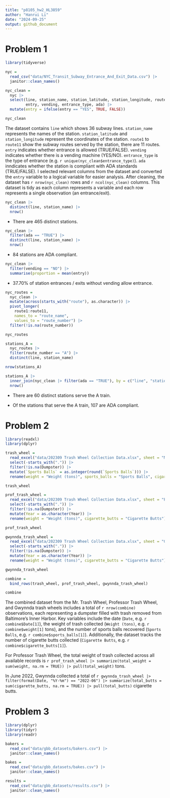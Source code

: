 ```yaml
---
title: "p8105_hw2_HL3859"
author: "Hanrui Li"
date: "2024-09-25"
output: github_document
---
```


# Problem 1

```r
library(tidyverse)

nyc = 
  read_csv("data/NYC_Transit_Subway_Entrance_And_Exit_Data.csv") |>
  janitor::clean_names()

nyc_clean = 
  nyc |>
  select(line, station_name, station_latitude, station_longitude, route1:route11, 
         entry, vending, entrance_type, ada) |>
  mutate(entry = ifelse(entry == "YES", TRUE, FALSE))

nyc_clean
```

The dataset contains `line` which shows 36 subway lines. `station_name` represents the names of the station. `station_latitude` and `station_longitude` represent the coordinates of the station. `route1` to `route11` show the subway routes served by the station, there are 11 routes. `entry` indicates whether entrance is allowed (TRUE/FALSE). `vending` indicates whether there is a vending machine (YES/NO). `entrance_type` is the type of entrance (e.g. `r unique(nyc_clean$entrance_type)`). `ada` inndicates whether the station is compliant with ADA standards (TRUE/FALSE). I selected relevant columns from the dataset and converted the `entry` variable to a logical variable for easier analysis. After cleaning, the dataset has `r nrow(nyc_clean)` rows and `r ncol(nyc_clean)` columns. This dataset is tidy as each column represents a variable and each row represents a single observation (an entrance/exit).

```r
nyc_clean |>
  distinct(line, station_name) |>
  nrow()
```

- There are 465 distinct stations.

```r
nyc_clean |>
  filter(ada == "TRUE") |>
  distinct(line, station_name) |>
  nrow()
```

- 84 stations are ADA compliant.

```r
nyc_clean |>
  filter(vending == "NO") |>
  summarise(proportion = mean(entry))
```

- 37.70% of station entrances / exits without vending allow entrance.

```r
nyc_routes = 
  nyc_clean |>
  mutate(across(starts_with("route"), as.character)) |>
  pivot_longer(
    route1:route11,
    names_to = "route_name", 
    values_to = "route_number") |>
  filter(!is.na(route_number))

nyc_routes

stations_A =
  nyc_routes |>
  filter(route_number == "A") |>
  distinct(line, station_name)

nrow(stations_A)

stations_A |>
  inner_join(nyc_clean |> filter(ada == "TRUE"), by = c("line", "station_name")) |>
  nrow()
```

- There are 60 distinct stations serve the A train.

- Of the stations that serve the A train, 107 are ADA compliant.


# Problem 2

```r
library(readxl)
library(dplyr)

trash_wheel = 
  read_excel("data/202309 Trash Wheel Collection Data.xlsx", sheet = "Mr. Trash Wheel", skip = 1) |>
  select(-starts_with(".")) |>
  filter(!is.na(Dumpster)) |>
  mutate(`Sports Balls` = as.integer(round(`Sports Balls`))) |>
  rename(weight = "Weight (tons)", sports_balls = "Sports Balls", cigarette_butts = "Cigarette Butts")

trash_wheel
```

```r
prof_trash_wheel = 
  read_excel("data/202309 Trash Wheel Collection Data.xlsx", sheet = "Professor Trash Wheel", skip = 1) |>
  select(-starts_with(".")) |>
  filter(!is.na(Dumpster)) |>
  mutate(Year = as.character(Year)) |>
  rename(weight = "Weight (tons)", cigarette_butts = "Cigarette Butts")

prof_trash_wheel

gwynnda_trash_wheel = 
  read_excel("data/202309 Trash Wheel Collection Data.xlsx", sheet = "Gwynnda Trash Wheel", skip = 1) |>
  select(-starts_with(".")) |>
  filter(!is.na(Dumpster)) |>
  mutate(Year = as.character(Year)) |>
  rename(weight = "Weight (tons)", cigarette_butts = "Cigarette Butts")

gwynnda_trash_wheel
```

```r
combine = 
  bind_rows(trash_wheel, prof_trash_wheel, gwynnda_trash_wheel)

combine
```

The combined dataset from the Mr. Trash Wheel, Professor Trash Wheel, and Gwynnda trash wheels includes a total of `r nrow(combine)` observations, each representing a dumpster filled with trash removed from Baltimore's Inner Harbor. Key variables include the date (`Date`, e.g. `r combine$Date[1]`), the weight of trash collected (`Weight (tons)`, e.g. `r combine$weight[1]` tons), and the number of sports balls recovered (`Sports Balls`, e.g. `r combine$sports_balls[1]`). Additionally, the dataset tracks the number of cigarette butts collected (`Cigarette Butts`, e.g. `r combine$cigarette_butts[1]`). 

For Professor Trash Wheel, the total weight of trash collected across all available records is `r prof_trash_wheel |> summarize(total_weight = sum(weight, na.rm = TRUE)) |> pull(total_weight)` tons. 

In June 2022, Gwynnda collected a total of `r gwynnda_trash_wheel |> filter(format(Date, "%Y-%m") == "2022-06") |> summarize(total_butts = sum(cigarette_butts, na.rm = TRUE)) |> pull(total_butts)` cigarette butts.


# Problem 3

```r
library(dplyr)
library(tidyr)
library(readr)

bakers =
  read_csv("data/gbb_datasets/bakers.csv") |>
  janitor::clean_names()

bakes =
  read_csv("data/gbb_datasets/bakes.csv") |>
  janitor::clean_names()

results =
  read_csv("data/gbb_datasets/results.csv") |>
  janitor::clean_names()


```














